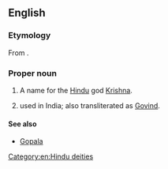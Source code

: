==English==
{{wikipedia|Govinda}}

===Etymology===
From {{etyl|sa}} {{term|sc=Deva|गोविन्‍द|tr=Govinda|lang=sa||finder of cows|lang=sa}}.

===Proper noun===
{{en-proper noun}}

# A name for the [[Hindu]] god [[Krishna]].
# {{given name|male|from=Sanskrit}} used in India; also transliterated as [[Govind]].

====See also====
* [[Gopala]]

[[Category:en:Hindu deities]]